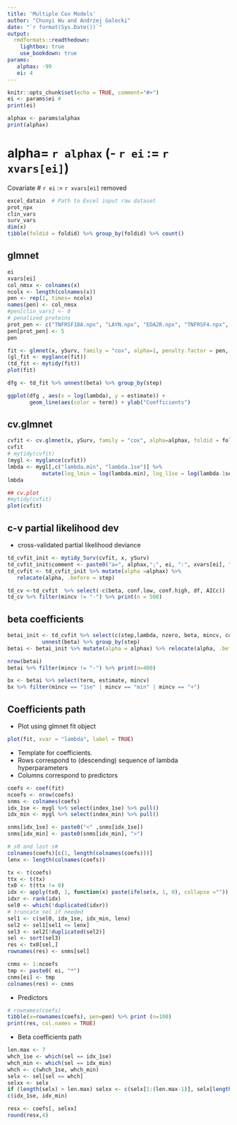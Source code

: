 ```yaml
---
title: 'Multiple Cox Models'
author: "Chunyi Wu and Andrzej Galecki"
date: "`r format(Sys.Date())`"
output:
  rmdformats::readthedown:
    lightbox: true
    use_bookdown: true
params:
   alphax: -99
   ei: 4 
---
```



```r
knitr::opts_chunk$set(echo = TRUE, comment="#>")
ei <- params$ei #
print(ei)

alphax <- params$alphax
print(alphax)
```

# alpha= `r alphax` (- `r ei` :=  `r xvars[ei]`)

Covariate # `r ei` :=  `r xvars[ei]` removed 


```r
excel_datain  # Path to Excel input raw dataset
prot_npx 
clin_vars
surv_vars
dim(x)
tibble(foldid = foldid) %>% group_by(foldid) %>% count()

```

<!-- glmnet object -->


## glmnet 


```r
ei
xvars[ei]
col_nmsx <- colnames(x)
ncolx <- length(colnames(x))
pen <- rep(1, times= ncolx)
names(pen) <- col_nmsx
#pen[clin_vars] <- 0
# penalized proteins
prot_pen <- c("TNFRSF10A.npx", "LAYN.npx", "EDA2R.npx", "TNFRSF4.npx", "TNFRSF6B.npx", "EPHA2.npx")
pen[prot_pen] <- 5
pen

fit <- glmnet(x, ySurv, family = "cox", alpha=1, penalty.factor = pen, exclude = ei)
(gl_fit <- myglance(fit))
(td_fit <- mytidy(fit))
plot(fit)
```

```r
dfg <- td_fit %>% unnest(beta) %>% group_by(step) 

ggplot(dfg , aes(x = log(lambda), y = estimate)) +
       geom_line(aes(color = term)) + ylab("Coefficients")
```

## cv.glmnet 

```r
cvfit <- cv.glmnet(x, ySurv, family = "cox", alpha=alphax, foldid = foldid, penalty.factor = pen, exclude =ei)
cvfit
# mytidy(cvfit)
(mygl <- myglance(cvfit))
lmbda <- mygl[,c("lambda.min", "lambda.1se")] %>% 
           mutate(log_lmin = log(lambda.min), log_l1se = log(lambda.1se))
lmbda

## cv.plot
#mytidy(cvfit)
plot(cvfit)
```

## c-v partial likelihood dev

* cross-validated  partial likelihood deviance



```r
td_cvfit_init <- mytidy_Surv(cvfit, x, ySurv)
td_cvfit_init$comment <- paste0("a=", alphax,";", ei, ":", xvars[ei], " removed") 
td_cvfit <- td_cvfit_init %>% mutate(alpha =alphax) %>%
   relocate(alpha, .before = step)

td_cv <-td_cvfit  %>% select(-c(beta, conf.low, conf.high, df, AICc)) 
td_cv %>% filter(mincv != "-") %>% print(n = 500)
```
## beta coefficients

```r
betai_init <- td_cvfit %>% select(c(step,lambda, nzero, beta, mincv, comment)) %>% 
           unnest(beta) %>% group_by(step)
betai <- betai_init %>% mutate(alpha = alphax) %>% relocate(alpha, .before = step)

nrow(betai)
betai %>% filter(mincv != "-") %>% print(n=400)
```


```r
bx <- betai %>% select(term, estimate, mincv)
bx %>% filter(mincv == "1se" | mincv == "min" | mincv == "+")
```


## Coefficients path

* Plot using glmnet fit object

```r
plot(fit, xvar = "lambda", label = TRUE)
```


* Template for coefficients.
* Rows correspond to (descending) sequence of lambda hyperparameters
* Columns correspond to predictors

```r
coefs <- coef(fit)
ncoefs <- nrow(coefs)
snms <- colnames(coefs)
idx_1se <- mygl %>% select(index_1se) %>% pull()
idx_min <- mygl %>% select(index_min) %>% pull()

snms[idx_1se] <- paste0("<" ,snms[idx_1se])
snms[idx_min] <- paste0(snms[idx_min], ">")
```

```r

# s0 and last s#
colnames(coefs)[c(1, length(colnames(coefs)))]
lenx <- length(colnames(coefs))

tx <- t(coefs)
ttx <- t(tx)
tx0 <- t(ttx != 0)
idx <- apply(tx0, 1, function(x) paste(ifelse(x, 1, 0), collapse =""))
idxr <- rank(idx)
sel0 <- which(!duplicated(idxr))
# truncate sel if needed
sel1 <- c(sel0, idx_1se, idx_min, lenx)
sel2 <- sel1[sel1 <= lenx] 
sel3 <- sel2[!duplicated(sel2)]
sel <- sort(sel3) 
res <- tx0[sel,]
rownames(res) <- snms[sel]
```


```r
cnms <- 1:ncoefs
tmp <- paste0( ei, "*")
cnms[ei] <- tmp 
colnames(res) <- cnms
```
* Predictors 

```r
# rownames(coefs)
tibble(x=rownames(coefs), pen=pen) %>% print (n=100)
print(res, col.names = TRUE)
```

* Beta coefficients path

```r
len.max <- 7
whch_1se <- which(sel == idx_1se)
whch_min <- which(sel == idx_min)
whch <- c(whch_1se, whch_min)
selx <- sel[sel == whch]
selxx <- selx
if (length(selx) > len.max) selxx <- c(selx[1:(len.max-1)], selx[length(selx)])
c(idx_1se, idx_min)

resx <- coefs[, selxx]
round(resx,4)
```


